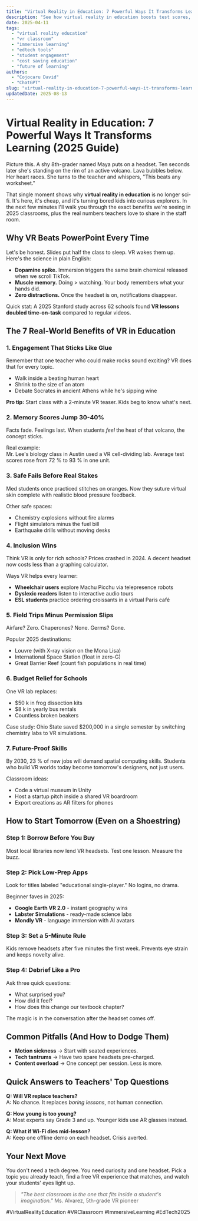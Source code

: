 ```yaml
---
title: "Virtual Reality in Education: 7 Powerful Ways It Transforms Learning (2025 Guide)"
description: "See how virtual reality in education boosts test scores, saves money, and makes every lesson feel like a field trip. Real examples + tips for teachers."
date: 2025-04-11
tags:
  - "virtual reality education"
  - "vr classroom"
  - "immersive learning"
  - "edtech tools"
  - "student engagement"
  - "cost saving education"
  - "future of learning"
authors:
  - "Cojocaru David"
  - "ChatGPT"
slug: "virtual-reality-in-education-7-powerful-ways-it-transforms-learning"
updatedDate: 2025-08-13
---
```


# Virtual Reality in Education: 7 Powerful Ways It Transforms Learning (2025 Guide)

Picture this. A shy 8th-grader named Maya puts on a headset. Ten seconds later she's standing on the rim of an active volcano. Lava bubbles below. Her heart races. She turns to the teacher and whispers, "This beats any worksheet."

That single moment shows why **virtual reality in education** is no longer sci-fi. It's here, it's cheap, and it's turning bored kids into curious explorers. In the next few minutes I'll walk you through the exact benefits we're seeing in 2025 classrooms, plus the real numbers teachers love to share in the staff room.

## Why VR Beats PowerPoint Every Time

Let's be honest. Slides put half the class to sleep. VR wakes them up.  
Here's the science in plain English:

- **Dopamine spike.** Immersion triggers the same brain chemical released when we scroll TikTok.  
- **Muscle memory.** Doing > watching. Your body remembers what your hands did.  
- **Zero distractions.** Once the headset is on, notifications disappear.

Quick stat: A 2025 Stanford study across 62 schools found **VR lessons doubled time-on-task** compared to regular videos.

## The 7 Real-World Benefits of VR in Education

### 1. Engagement That Sticks Like Glue

Remember that one teacher who could make rocks sound exciting? VR does that for every topic.

- Walk inside a beating human heart  
- Shrink to the size of an atom  
- Debate Socrates in ancient Athens while he's sipping wine

**Pro tip:** Start class with a 2-minute VR teaser. Kids beg to know what's next.

### 2. Memory Scores Jump 30-40%

Facts fade. Feelings last. When students *feel* the heat of that volcano, the concept sticks.

Real example:  
Mr. Lee's biology class in Austin used a VR cell-dividing lab. Average test scores rose from 72 % to 93 % in one unit.

### 3. Safe Fails Before Real Stakes

Med students once practiced stitches on oranges. Now they suture virtual skin complete with realistic blood pressure feedback.

Other safe spaces:

- Chemistry explosions without fire alarms  
- Flight simulators minus the fuel bill  
- Earthquake drills without moving desks

### 4. Inclusion Wins

Think VR is only for rich schools? Prices crashed in 2024. A decent headset now costs less than a graphing calculator.

Ways VR helps every learner:

- **Wheelchair users** explore Machu Picchu via telepresence robots  
- **Dyslexic readers** listen to interactive audio tours  
- **ESL students** practice ordering croissants in a virtual Paris café

### 5. Field Trips Minus Permission Slips

Airfare? Zero. Chaperones? None. Germs? Gone.

Popular 2025 destinations:

- Louvre (with X-ray vision on the Mona Lisa)  
- International Space Station (float in zero-G)  
- Great Barrier Reef (count fish populations in real time)

### 6. Budget Relief for Schools

One VR lab replaces:

- $50 k in frog dissection kits  
- $8 k in yearly bus rentals  
- Countless broken beakers

Case study: Ohio State saved $200,000 in a single semester by switching chemistry labs to VR simulations.

### 7. Future-Proof Skills

By 2030, 23 % of new jobs will demand spatial computing skills. Students who build VR worlds today become tomorrow's designers, not just users.

Classroom ideas:

- Code a virtual museum in Unity  
- Host a startup pitch inside a shared VR boardroom  
- Export creations as AR filters for phones

## How to Start Tomorrow (Even on a Shoestring)

### Step 1: Borrow Before You Buy
Most local libraries now lend VR headsets. Test one lesson. Measure the buzz.

### Step 2: Pick Low-Prep Apps
Look for titles labeled "educational single-player." No logins, no drama.

Beginner faves in 2025:

- **Google Earth VR 2.0** - instant geography wins  
- **Labster Simulations** - ready-made science labs  
- **Mondly VR** - language immersion with AI avatars

### Step 3: Set a 5-Minute Rule
Kids remove headsets after five minutes the first week. Prevents eye strain and keeps novelty alive.

### Step 4: Debrief Like a Pro
Ask three quick questions:

- What surprised you?  
- How did it feel?  
- How does this change our textbook chapter?

The magic is in the conversation after the headset comes off.

## Common Pitfalls (And How to Dodge Them)

- **Motion sickness** → Start with seated experiences.  
- **Tech tantrums** → Have two spare headsets pre-charged.  
- **Content overload** → One concept per session. Less is more.

## Quick Answers to Teachers' Top Questions

**Q: Will VR replace teachers?**  
A: No chance. It replaces *boring lessons*, not human connection.

**Q: How young is too young?**  
A: Most experts say Grade 3 and up. Younger kids use AR glasses instead.

**Q: What if Wi-Fi dies mid-lesson?**  
A: Keep one offline demo on each headset. Crisis averted.

## Your Next Move

You don't need a tech degree. You need curiosity and one headset. Pick a topic you already teach, find a free VR experience that matches, and watch your students' eyes light up.

> _"The best classroom is the one that fits inside a student's imagination."_   Ms. Alvarez, 5th-grade VR pioneer

#VirtualRealityEducation #VRClassroom #ImmersiveLearning #EdTech2025